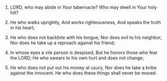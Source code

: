 
1. LORD, who may abide in Your tabernacle? Who may dwell in Your holy hill?

2. He who walks uprightly, And works righteousness, And speaks the truth in his heart;

3. He who does not backbite with his tongue, Nor does evil to his neighbor, Nor does he take up a reproach against his friend;

4. In whose eyes a vile person is despised, But he honors those who fear the LORD; He who swears to his own hurt and does not change;

5. He who does not put out his money at usury, Nor does he take a bribe against the innocent. He who does these things shall never be moved.


